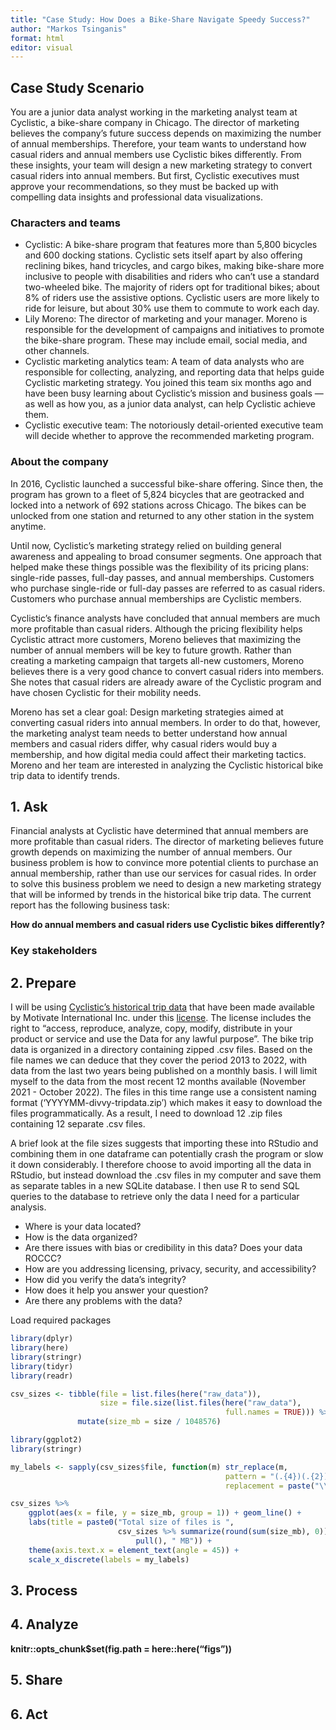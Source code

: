 ```yaml
---
title: "Case Study: How Does a Bike-Share Navigate Speedy Success?"
author: "Markos Tsinganis"
format: html
editor: visual
---
```


## Case Study Scenario

You are a junior data analyst working in the marketing analyst team at Cyclistic, a bike-share company in Chicago. The director of marketing believes the company's future success depends on maximizing the number of annual memberships. Therefore, your team wants to understand how casual riders and annual members use Cyclistic bikes differently. From these insights, your team will design a new marketing strategy to convert casual riders into annual members. But first, Cyclistic executives must approve your recommendations, so they must be backed up with compelling data insights and professional data visualizations.

### Characters and teams

-   Cyclistic: A bike-share program that features more than 5,800 bicycles and 600 docking stations. Cyclistic sets itself apart by also offering reclining bikes, hand tricycles, and cargo bikes, making bike-share more inclusive to people with disabilities and riders who can't use a standard two-wheeled bike. The majority of riders opt for traditional bikes; about 8% of riders use the assistive options. Cyclistic users are more likely to ride for leisure, but about 30% use them to commute to work each day.
-   Lily Moreno: The director of marketing and your manager. Moreno is responsible for the development of campaigns and initiatives to promote the bike-share program. These may include email, social media, and other channels.
-   Cyclistic marketing analytics team: A team of data analysts who are responsible for collecting, analyzing, and reporting data that helps guide Cyclistic marketing strategy. You joined this team six months ago and have been busy learning about Cyclistic's mission and business goals --- as well as how you, as a junior data analyst, can help Cyclistic achieve them.
-   Cyclistic executive team: The notoriously detail-oriented executive team will decide whether to approve the recommended marketing program.

### About the company

In 2016, Cyclistic launched a successful bike-share offering. Since then, the program has grown to a fleet of 5,824 bicycles that are geotracked and locked into a network of 692 stations across Chicago. The bikes can be unlocked from one station and returned to any other station in the system anytime.

Until now, Cyclistic's marketing strategy relied on building general awareness and appealing to broad consumer segments. One approach that helped make these things possible was the flexibility of its pricing plans: single-ride passes, full-day passes, and annual memberships. Customers who purchase single-ride or full-day passes are referred to as casual riders. Customers who purchase annual memberships are Cyclistic members.

Cyclistic's finance analysts have concluded that annual members are much more profitable than casual riders. Although the pricing flexibility helps Cyclistic attract more customers, Moreno believes that maximizing the number of annual members will be key to future growth. Rather than creating a marketing campaign that targets all-new customers, Moreno believes there is a very good chance to convert casual riders into members. She notes that casual riders are already aware of the Cyclistic program and have chosen Cyclistic for their mobility needs.

Moreno has set a clear goal: Design marketing strategies aimed at converting casual riders into annual members. In order to do that, however, the marketing analyst team needs to better understand how annual members and casual riders differ, why casual riders would buy a membership, and how digital media could affect their marketing tactics. Moreno and her team are interested in analyzing the Cyclistic historical bike trip data to identify trends.

## 1. Ask

Financial analysts at Cyclistic have determined that annual members are more profitable than casual riders. The director of marketing believes future growth depends on maximizing the number of annual members. Our business problem is how to convince more potential clients to purchase an annual membership, rather than use our services for casual rides. In order to solve this business problem we need to design a new marketing strategy that will be informed by trends in the historical bike trip data. The current report has the following business task:

**How do annual members and casual riders use Cyclistic bikes differently?**

### Key stakeholders

## 2. Prepare

I will be using [Cyclistic's historical trip data](https://divvy-tripdata.s3.amazonaws.com/index.html) that have been made available by Motivate International Inc. under this [license](https://ride.divvybikes.com/data-license-agreement). The license includes the right to "access, reproduce, analyze, copy, modify, distribute in your product or service and use the Data for any lawful purpose". The bike trip data is organized in a directory containing zipped .csv files. Based on the file names we can deduce that they cover the period 2013 to 2022, with data from the last two years being published on a monthly basis. I will limit myself to the data from the most recent 12 months available (November 2021 - October 2022). The files in this time range use a consistent naming format ('YYYYMM-divvy-tripdata.zip') which makes it easy to download the files programmatically. As a result, I need to download 12 .zip files containing 12 separate .csv files.

A brief look at the file sizes suggests that importing these into RStudio and combining them in one dataframe can potentially crash the program or slow it down considerably. I therefore choose to avoid importing all the data in RStudio, but instead download the .csv files in my computer and save them as separate tables in a new SQLite database. I then use R to send SQL queries to the database to retrieve only the data I need for a particular analysis.

-   Where is your data located?
-   How is the data organized?
-   Are there issues with bias or credibility in this data? Does your data ROCCC?
-   How are you addressing licensing, privacy, security, and accessibility?
-   How did you verify the data's integrity?
-   How does it help you answer your question?
-   Are there any problems with the data?

Load required packages

```r
library(dplyr)
library(here)
library(stringr)
library(tidyr)
library(readr)
```


```r
csv_sizes <- tibble(file = list.files(here("raw_data")),
                    size = file.size(list.files(here("raw_data"),
                                                full.names = TRUE))) %>% 
               mutate(size_mb = size / 1048576)

library(ggplot2)
library(stringr)

my_labels <- sapply(csv_sizes$file, function(m) str_replace(m,
                                                pattern = "(.{4})(.{2})(.*)",
                                                replacement = paste("\\1-\\2")))

csv_sizes %>% 
    ggplot(aes(x = file, y = size_mb, group = 1)) + geom_line() +
    labs(title = paste0("Total size of files is ",
                        csv_sizes %>% summarize(round(sum(size_mb), 0)) %>% 
                            pull(), " MB")) +
    theme(axis.text.x = element_text(angle = 45)) +
    scale_x_discrete(labels = my_labels)


```



## 3. Process

## 4. Analyze

**knitr::opts_chunk\$set(fig.path = here::here("figs"))**

## 5. Share

## 6. Act
